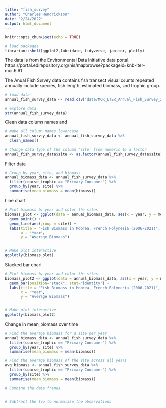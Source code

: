 ```yaml
---
title: "fish_survey"
author: "Charles Hendrickson"
date: "2/24/2022"
output: html_document
---
```


```r
knitr::opts_chunk$set(echo = TRUE)
```


```r
# load packages
librarian::shelf(ggplot2,lubridate, tidyverse, janitor, plotly)
```


The data is from the Environmental Data Initiative data portal. https://portal.edirepository.org/nis/mapbrowse?packageid=knb-lter-mcr.6.61

The Anual Fish Survey data contains fish transect visual counts repeated annually include species, fish length, estimated biomass, and trophic group.
```r
# load data
annual_fish_survey_data <- read.csv("data/MCR_LTER_Annual_Fish_Survey_20220119.csv")

```


```r
# explore data
str(annual_fish_survey_data)
```

Clean data column names and 
```r
# make all column names lowercase 
annual_fish_survey_data <- annual_fish_survey_data %>%
  clean_names()

# Change data type of the column 'site' from numeric to a factor
annual_fish_survey_data$site <- as.factor(annual_fish_survey_data$site)
```

Filter data 
```r
# Group by year, site, and biomass
annual_biomass_data <- annual_fish_survey_data %>%
  filter(coarse_trophic == "Primary Consumer") %>% 
  group_by(year, site) %>%
  summarise(mean_biomass = mean(biomass))
```


Line chart 
```r
# Plot biomass by year and color the sites
biomass_plot <- ggplot(data = annual_biomass_data, aes(x = year, y = mean_biomass, color = site)) +
  geom_point() + 
  geom_line(aes(group = site)) +
  labs(title = "Fish Biomass in Moorea, French Polynesia (2006-2021)",
       x = "Year",
       y = "Average Biomass")


# Make plot interactive 
ggplotly(biomass_plot)
```


Stacked bar chart 
```r
# Plot biomass by year and color the sites
biomass_plot2 <- ggplot(data = annual_biomass_data, aes(x = year, y = mean_biomass, fill = site)) +
  geom_bar(position="stack", stat="identity") +
  labs(title = "Fish Biomass in Moorea, French Polynesia (2006-2021)",
       x = "Year",
       y = "Average Biomass")


# Make plot interactive 
ggplotly(biomass_plot2)
```

Change in mean_biomass over time 
```r
# Find the average biomass for a site per year 
annual_biomass_data <- annual_fish_survey_data %>%
  filter(coarse_trophic == "Primary Consumer") %>% 
  group_by(year, site) %>%
  summarise(mean_biomass = mean(biomass)) 

# Find the average biomass of the site across all years 
avg_biomass <- annual_fish_survey_data %>%
  filter(coarse_trophic == "Primary Consumer") %>% 
  group_by(site) %>%
  summarise(mean_biomass = mean(biomass))

# Combine the data frames 


# Subtract the two to normalize the observations 


```





































